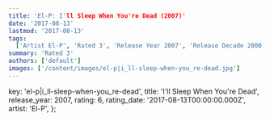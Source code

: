 ```yaml
---
title: 'El-P: I'll Sleep When You're Dead (2007)'
date: '2017-08-13'
lastmod: '2017-08-13'
tags:
  ['Artist El-P', 'Rated 3', 'Release Year 2007', 'Release Decade 2000']
summary: 'Rated 3'
authors: ['default']
images: ['/content/images/el-p|i_ll-sleep-when-you_re-dead.jpg']
---
```


  key: 'el-p|i_ll-sleep-when-you_re-dead',
  title: 'I'll Sleep When You're Dead',
  release_year: 2007,
  rating: 6,
  rating_date: '2017-08-13T00:00:00.000Z',
  artist: 'El-P',
};

<MusicRating data={data} />
